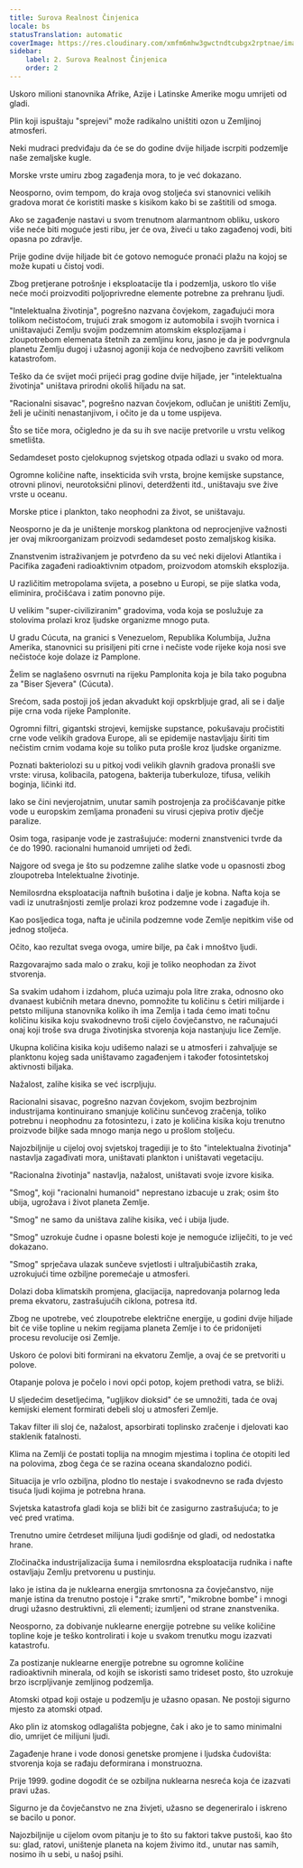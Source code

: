 ```yaml
---
title: Surova Realnost Činjenica
locale: bs
statusTranslation: automatic
coverImage: https://res.cloudinary.com/xmfm6mhw3gwctndtcubgx2rptnae/image/upload/v1741354419/small_cover_la_gran_rebelion_28716e29d2.webp
sidebar:
    label: 2. Surova Realnost Činjenica
    order: 2
---
```

Uskoro milioni stanovnika Afrike, Azije i Latinske Amerike mogu umrijeti od gladi.

Plin koji ispuštaju "sprejevi" može radikalno uništiti ozon u Zemljinoj atmosferi.

Neki mudraci predviđaju da će se do godine dvije hiljade iscrpiti podzemlje naše zemaljske kugle.

Morske vrste umiru zbog zagađenja mora, to je već dokazano.

Neosporno, ovim tempom, do kraja ovog stoljeća svi stanovnici velikih gradova morat će koristiti maske s kisikom kako bi se zaštitili od smoga.

Ako se zagađenje nastavi u svom trenutnom alarmantnom obliku, uskoro više neće biti moguće jesti ribu, jer će ova, živeći u tako zagađenoj vodi, biti opasna po zdravlje.

Prije godine dvije hiljade bit će gotovo nemoguće pronaći plažu na kojoj se može kupati u čistoj vodi.

Zbog pretjerane potrošnje i eksploatacije tla i podzemlja, uskoro tlo više neće moći proizvoditi poljoprivredne elemente potrebne za prehranu ljudi.

"Intelektualna životinja", pogrešno nazvana čovjekom, zagađujući mora tolikom nečistoćom, trujući zrak smogom iz automobila i svojih tvornica i uništavajući Zemlju svojim podzemnim atomskim eksplozijama i zloupotrebom elemenata štetnih za zemljinu koru, jasno je da je podvrgnula planetu Zemlju dugoj i užasnoj agoniji koja će nedvojbeno završiti velikom katastrofom.

Teško da će svijet moći prijeći prag godine dvije hiljade, jer "intelektualna životinja" uništava prirodni okoliš hiljadu na sat.

"Racionalni sisavac", pogrešno nazvan čovjekom, odlučan je uništiti Zemlju, želi je učiniti nenastanjivom, i očito je da u tome uspijeva.

Što se tiče mora, očigledno je da su ih sve nacije pretvorile u vrstu velikog smetlišta.

Sedamdeset posto cjelokupnog svjetskog otpada odlazi u svako od mora.

Ogromne količine nafte, insekticida svih vrsta, brojne kemijske supstance, otrovni plinovi, neurotoksični plinovi, deterdženti itd., uništavaju sve žive vrste u oceanu.

Morske ptice i plankton, tako neophodni za život, se uništavaju.

Neosporno je da je uništenje morskog planktona od neprocjenjive važnosti jer ovaj mikroorganizam proizvodi sedamdeset posto zemaljskog kisika.

Znanstvenim istraživanjem je potvrđeno da su već neki dijelovi Atlantika i Pacifika zagađeni radioaktivnim otpadom, proizvodom atomskih eksplozija.

U različitim metropolama svijeta, a posebno u Europi, se pije slatka voda, eliminira, pročišćava i zatim ponovno pije.

U velikim "super-civiliziranim" gradovima, voda koja se poslužuje za stolovima prolazi kroz ljudske organizme mnogo puta.

U gradu Cúcuta, na granici s Venezuelom, Republika Kolumbija, Južna Amerika, stanovnici su prisiljeni piti crne i nečiste vode rijeke koja nosi sve nečistoće koje dolaze iz Pamplone.

Želim se naglašeno osvrnuti na rijeku Pamplonita koja je bila tako pogubna za "Biser Sjevera" (Cúcuta).

Srećom, sada postoji još jedan akvadukt koji opskrbljuje grad, ali se i dalje pije crna voda rijeke Pamplonite.

Ogromni filtri, gigantski strojevi, kemijske supstance, pokušavaju pročistiti crne vode velikih gradova Europe, ali se epidemije nastavljaju širiti tim nečistim crnim vodama koje su toliko puta prošle kroz ljudske organizme.

Poznati bakteriolozi su u pitkoj vodi velikih glavnih gradova pronašli sve vrste: virusa, kolibacila, patogena, bakterija tuberkuloze, tifusa, velikih boginja, ličinki itd.

Iako se čini nevjerojatnim, unutar samih postrojenja za pročišćavanje pitke vode u europskim zemljama pronađeni su virusi cjepiva protiv dječje paralize.

Osim toga, rasipanje vode je zastrašujuće: moderni znanstvenici tvrde da će do 1990. racionalni humanoid umrijeti od žeđi.

Najgore od svega je što su podzemne zalihe slatke vode u opasnosti zbog zloupotreba Intelektualne životinje.

Nemilosrdna eksploatacija naftnih bušotina i dalje je kobna. Nafta koja se vadi iz unutrašnjosti zemlje prolazi kroz podzemne vode i zagađuje ih.

Kao posljedica toga, nafta je učinila podzemne vode Zemlje nepitkim više od jednog stoljeća.

Očito, kao rezultat svega ovoga, umire bilje, pa čak i mnoštvo ljudi.

Razgovarajmo sada malo o zraku, koji je toliko neophodan za život stvorenja.

Sa svakim udahom i izdahom, pluća uzimaju pola litre zraka, odnosno oko dvanaest kubičnih metara dnevno, pomnožite tu količinu s četiri milijarde i petsto milijuna stanovnika koliko ih ima Zemlja i tada ćemo imati točnu količinu kisika koju svakodnevno troši cijelo čovječanstvo, ne računajući onaj koji troše sva druga životinjska stvorenja koja nastanjuju lice Zemlje.

Ukupna količina kisika koju udišemo nalazi se u atmosferi i zahvaljuje se planktonu kojeg sada uništavamo zagađenjem i također fotosintetskoj aktivnosti biljaka.

Nažalost, zalihe kisika se već iscrpljuju.

Racionalni sisavac, pogrešno nazvan čovjekom, svojim bezbrojnim industrijama kontinuirano smanjuje količinu sunčevog zračenja, toliko potrebnu i neophodnu za fotosintezu, i zato je količina kisika koju trenutno proizvode biljke sada mnogo manja nego u prošlom stoljeću.

Najozbiljnije u cijeloj ovoj svjetskoj tragediji je to što "intelektualna životinja" nastavlja zagađivati mora, uništavati plankton i uništavati vegetaciju.

"Racionalna životinja" nastavlja, nažalost, uništavati svoje izvore kisika.

"Smog", koji "racionalni humanoid" neprestano izbacuje u zrak; osim što ubija, ugrožava i život planeta Zemlje.

"Smog" ne samo da uništava zalihe kisika, već i ubija ljude.

"Smog" uzrokuje čudne i opasne bolesti koje je nemoguće izliječiti, to je već dokazano.

"Smog" sprječava ulazak sunčeve svjetlosti i ultraljubičastih zraka, uzrokujući time ozbiljne poremećaje u atmosferi.

Dolazi doba klimatskih promjena, glacijacija, napredovanja polarnog leda prema ekvatoru, zastrašujućih ciklona, potresa itd.

Zbog ne upotrebe, već zloupotrebe električne energije, u godini dvije hiljade bit će više topline u nekim regijama planeta Zemlje i to će pridonijeti procesu revolucije osi Zemlje.

Uskoro će polovi biti formirani na ekvatoru Zemlje, a ovaj će se pretvoriti u polove.

Otapanje polova je počelo i novi opći potop, kojem prethodi vatra, se bliži.

U sljedećim desetljećima, "ugljikov dioksid" će se umnožiti, tada će ovaj kemijski element formirati debeli sloj u atmosferi Zemlje.

Takav filter ili sloj će, nažalost, apsorbirati toplinsko zračenje i djelovati kao staklenik fatalnosti.

Klima na Zemlji će postati toplija na mnogim mjestima i toplina će otopiti led na polovima, zbog čega će se razina oceana skandalozno podići.

Situacija je vrlo ozbiljna, plodno tlo nestaje i svakodnevno se rađa dvjesto tisuća ljudi kojima je potrebna hrana.

Svjetska katastrofa gladi koja se bliži bit će zasigurno zastrašujuća; to je već pred vratima.

Trenutno umire četrdeset milijuna ljudi godišnje od gladi, od nedostatka hrane.

Zločinačka industrijalizacija šuma i nemilosrdna eksploatacija rudnika i nafte ostavljaju Zemlju pretvorenu u pustinju.

Iako je istina da je nuklearna energija smrtonosna za čovječanstvo, nije manje istina da trenutno postoje i "zrake smrti", "mikrobne bombe" i mnogi drugi užasno destruktivni, zli elementi; izumljeni od strane znanstvenika.

Neosporno, za dobivanje nuklearne energije potrebne su velike količine topline koje je teško kontrolirati i koje u svakom trenutku mogu izazvati katastrofu.

Za postizanje nuklearne energije potrebne su ogromne količine radioaktivnih minerala, od kojih se iskoristi samo trideset posto, što uzrokuje brzo iscrpljivanje zemljinog podzemlja.

Atomski otpad koji ostaje u podzemlju je užasno opasan. Ne postoji sigurno mjesto za atomski otpad.

Ako plin iz atomskog odlagališta pobjegne, čak i ako je to samo minimalni dio, umrijet će milijuni ljudi.

Zagađenje hrane i vode donosi genetske promjene i ljudska čudovišta: stvorenja koja se rađaju deformirana i monstruozna.

Prije 1999. godine dogodit će se ozbiljna nuklearna nesreća koja će izazvati pravi užas.

Sigurno je da čovječanstvo ne zna živjeti, užasno se degeneriralo i iskreno se bacilo u ponor.

Najozbiljnije u cijelom ovom pitanju je to što su faktori takve pustoši, kao što su: glad, ratovi, uništenje planeta na kojem živimo itd., unutar nas samih, nosimo ih u sebi, u našoj psihi.

